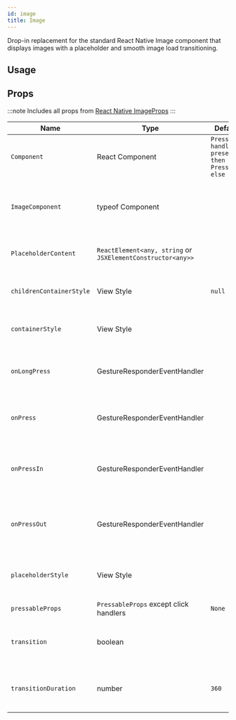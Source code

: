 ```yaml
---
id: image
title: Image
---
```



Drop-in replacement for the standard React Native Image component that displays
images with a placeholder and smooth image load transitioning.

## Usage

<Usage />

## Props

:::note
Includes all props from [React Native ImageProps](https://reactnative.dev/docs/image#props)
:::

<div class='table-responsive'>

| Name                     | Type                                                        | Default                                           | Description                                           |
| ------------------------ | ----------------------------------------------------------- | ------------------------------------------------- | ----------------------------------------------------- |
| `Component`              | React Component                                             | `Press handlers present then Pressable else View` | Define the component passed to image.                 |
| `ImageComponent`         | typeof Component                                            |                                                   | Specify a different component as the Image component. |
| `PlaceholderContent`     | `ReactElement<any, string` or `JSXElementConstructor<any>>` |                                                   | Content to load when Image is rendering.              |
| `childrenContainerStyle` | View Style                                                  | `null`                                            | Additional styling for the children container.        |
| `containerStyle`         | View Style                                                  |                                                   | Additional styling for the container.                 |
| `onLongPress`            | GestureResponderEventHandler                                |                                                   | Called when a long-tap gesture is detected.           |
| `onPress`                | GestureResponderEventHandler                                |                                                   | Called when a single tap gesture is detected.         |
| `onPressIn`              | GestureResponderEventHandler                                |                                                   | Called when a touch is engaged before `onPress`.      |
| `onPressOut`             | GestureResponderEventHandler                                |                                                   | Called when a touch is released before `onPress`.     |
| `placeholderStyle`       | View Style                                                  |                                                   | Additional styling for the placeholder container.     |
| `pressableProps`         | `PressableProps` except click handlers                      | `None`                                            |                                                       |
| `transition`             | boolean                                                     |                                                   | Perform fade transition on image load.                |
| `transitionDuration`     | number                                                      | `360`                                             | Perform fade transition on image load.                |

</div>
